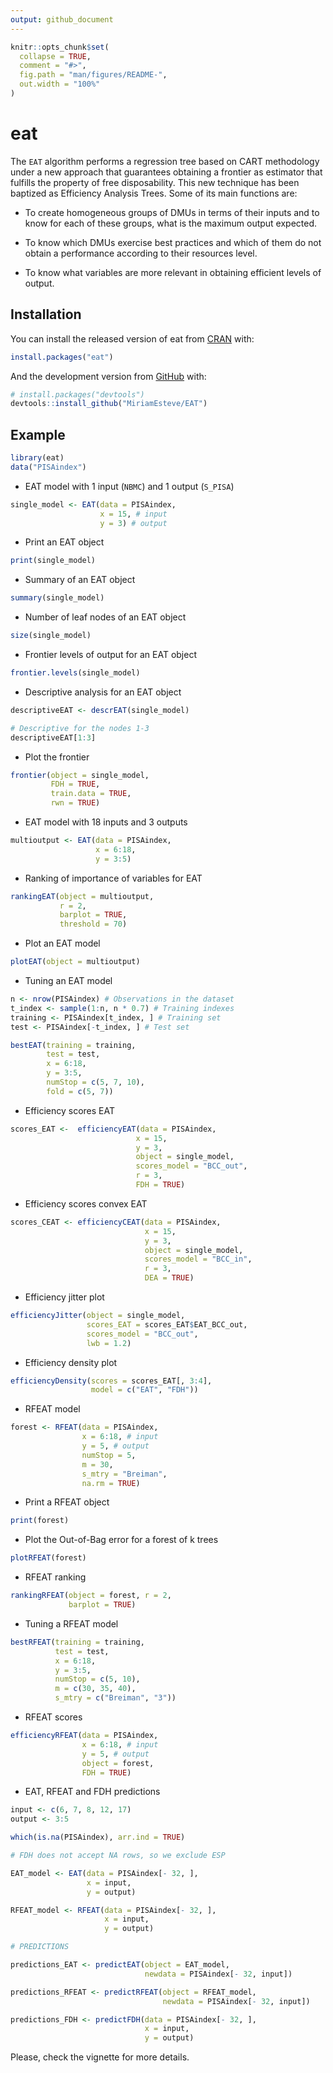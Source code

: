 ```yaml
---
output: github_document
---
```


<!-- README.md is generated from README.Rmd. Please edit that file -->

```r
knitr::opts_chunk$set(
  collapse = TRUE,
  comment = "#>",
  fig.path = "man/figures/README-",
  out.width = "100%"
)
```

# eat

The `EAT` algorithm performs a regression tree based on CART methodology under a new approach that guarantees obtaining a frontier as estimator that fulfills the property of free disposability. This new technique has been baptized as Efficiency Analysis Trees. Some of its main functions are:

* To create homogeneous groups of DMUs in terms of their inputs and to know for each of these groups, what is the maximum output expected.

* To know which DMUs exercise best practices and which of them do not obtain a performance according to their resources level.

* To know what variables are more relevant in obtaining efficient levels of output.

## Installation

You can install the released version of eat from [CRAN](https://CRAN.R-project.org) with:

``` r
install.packages("eat")
```

And the development version from [GitHub](https://github.com/MiriamEsteve/EAT) with:

``` r
# install.packages("devtools")
devtools::install_github("MiriamEsteve/EAT")
```
## Example

```r
library(eat)
data("PISAindex")
```

* EAT model with 1 input (`NBMC`) and 1 output (`S_PISA`)

```r
single_model <- EAT(data = PISAindex, 
                    x = 15, # input 
                    y = 3) # output
```

* Print an EAT object

```r
print(single_model)
```

* Summary of an EAT object

```r
summary(single_model)
```

* Number of leaf nodes of an EAT object

```r
size(single_model)
```

* Frontier levels of output for an EAT object

```r
frontier.levels(single_model)
```

* Descriptive analysis for an EAT object

```r
descriptiveEAT <- descrEAT(single_model)

# Descriptive for the nodes 1-3
descriptiveEAT[1:3]
```

* Plot the frontier

```r
frontier(object = single_model,
         FDH = TRUE, 
         train.data = TRUE,
         rwn = TRUE)

```

* EAT model with 18 inputs and 3 outputs

```r
multioutput <- EAT(data = PISAindex, 
                   x = 6:18,
                   y = 3:5)
```

* Ranking of importance of variables for EAT

```r
rankingEAT(object = multioutput,
           r = 2,
           barplot = TRUE,
           threshold = 70)
```

* Plot an EAT model

```r
plotEAT(object = multioutput)
```

* Tuning an EAT model

```r
n <- nrow(PISAindex) # Observations in the dataset
t_index <- sample(1:n, n * 0.7) # Training indexes
training <- PISAindex[t_index, ] # Training set
test <- PISAindex[-t_index, ] # Test set

bestEAT(training = training, 
        test = test,
        x = 6:18,
        y = 3:5,
        numStop = c(5, 7, 10),
        fold = c(5, 7))
```

* Efficiency scores EAT

```r
scores_EAT <-  efficiencyEAT(data = PISAindex,
                            x = 15, 
                            y = 3,
                            object = single_model, 
                            scores_model = "BCC_out",
                            r = 3,
                            FDH = TRUE)
```

* Efficiency scores convex EAT

```r
scores_CEAT <- efficiencyCEAT(data = PISAindex,
                              x = 15, 
                              y = 3,
                              object = single_model, 
                              scores_model = "BCC_in",
                              r = 3,
                              DEA = TRUE)
```

* Efficiency jitter plot

```r
efficiencyJitter(object = single_model,
                 scores_EAT = scores_EAT$EAT_BCC_out,
                 scores_model = "BCC_out",
                 lwb = 1.2)
```

* Efficiency density plot

```r
efficiencyDensity(scores = scores_EAT[, 3:4],
                  model = c("EAT", "FDH"))
```

* RFEAT model

```r
forest <- RFEAT(data = PISAindex, 
                x = 6:18, # input 
                y = 5, # output
                numStop = 5, 
                m = 30,
                s_mtry = "Breiman",
                na.rm = TRUE)
```

* Print a RFEAT object

```r
print(forest)
```

* Plot the Out-of-Bag error for a forest of k trees

```r
plotRFEAT(forest)
```

* RFEAT ranking

```r
rankingRFEAT(object = forest, r = 2,
             barplot = TRUE)
```

* Tuning a RFEAT model

```r
bestRFEAT(training = training, 
          test = test,
          x = 6:18,
          y = 3:5,
          numStop = c(5, 10),
          m = c(30, 35, 40),
          s_mtry = c("Breiman", "3"))
```

* RFEAT scores

```r
efficiencyRFEAT(data = PISAindex,
                x = 6:18, # input
                y = 5, # output
                object = forest,
                FDH = TRUE)
```

* EAT, RFEAT and FDH predictions 

```r
input <- c(6, 7, 8, 12, 17)
output <- 3:5

which(is.na(PISAindex), arr.ind = TRUE)

# FDH does not accept NA rows, so we exclude ESP

EAT_model <- EAT(data = PISAindex[- 32, ],
                 x = input,
                 y = output)

RFEAT_model <- RFEAT(data = PISAindex[- 32, ],
                     x = input,
                     y = output)

# PREDICTIONS

predictions_EAT <- predictEAT(object = EAT_model,
                              newdata = PISAindex[- 32, input])

predictions_RFEAT <- predictRFEAT(object = RFEAT_model,
                                  newdata = PISAindex[- 32, input])

predictions_FDH <- predictFDH(data = PISAindex[- 32, ],
                              x = input,
                              y = output)
```

Please, check the vignette for more details.
